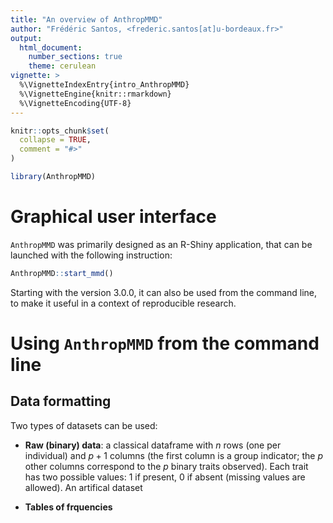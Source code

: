 ```yaml
---
title: "An overview of AnthropMMD"
author: "Frédéric Santos, <frederic.santos[at]u-bordeaux.fr>"
output: 
  html_document:
    number_sections: true
    theme: cerulean
vignette: >
  %\VignetteIndexEntry{intro_AnthropMMD}
  %\VignetteEngine{knitr::rmarkdown}
  %\VignetteEncoding{UTF-8}
---
```


```r
knitr::opts_chunk$set(
  collapse = TRUE,
  comment = "#>"
)
```

```r
library(AnthropMMD)
```

# Graphical user interface

`AnthropMMD` was primarily designed as an R-Shiny application, that can be launched with the following instruction:
```r
AnthropMMD::start_mmd()
```

Starting with the version 3.0.0, it can also be used from the command line, to make it useful in a context of reproducible research.

# Using `AnthropMMD` from the command line

## Data formatting

Two types of datasets can be used:

* **Raw (binary) data**: a classical dataframe with $n$ rows (one per individual) and $p+1$ columns (the first column is a group indicator; the $p$ other columns correspond to the $p$ binary traits observed). Each trait has two possible values: $1$ if present, $0$ if absent (missing values are allowed). An artifical dataset

* **Tables of frquencies**